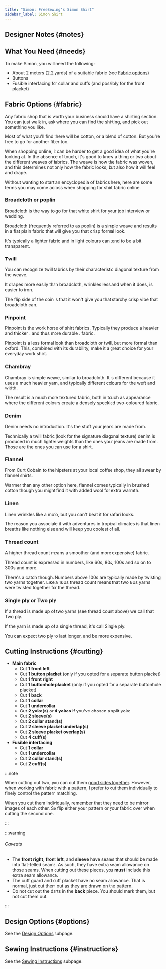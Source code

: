 ```yaml
---
title: "Simon: FreeSewing's Simon Shirt"
sidebar_label: Simon Shirt
---
```



<DocusaurusDoc>
  <DesignInfo design="simon" noDocsLink />
</DocusaurusDoc>

## Designer Notes {#notes}

<Notes />

## What You Need {#needs}

To make Simon, you will need the following:

- About 2 meters (2.2 yards) of a suitable fabric (see [Fabric options](#fabric))
- Buttons
- Fusible interfacing for collar and cuffs (and possibly for the front placket)

## Fabric Options {#fabric}

Any fabric shop that is worth your business should have a shirting section.
You can just walk in, ask where you can find the shirting, and pick out something you like.

Most of what you'll find there will be cotton, or a blend of cotton.
But you're free to go for another fiber too.

When shopping online, it can be harder to get a good idea of what you're looking at.
In the absence of touch, it's good to know a thing or two about the different weaves of fabrics.
The weave is how the fabric was woven, and this determines not only how the fabric looks, but also how it will feel and drape.

Without wanting to start an encyclopedia of fabrics here, here are some terms you may come across when shopping for shirt fabric online.

### Broadcloth or poplin

Broadcloth is the way to go for that white shirt for your job interview or wedding.

Broadcloth (frequently referred to as poplin) is a simple weave and results in a flat plain fabric that will give you that crisp formal look.

It's typically a lighter fabric and in light colours can tend to be a bit transparent.

### Twill

You can recognize twill fabrics by their characteristic diagonal texture from the weave.

It drapes more easily than broadcloth, wrinkles less and when it does, is easier to iron.

The flip side of the coin is that it won't give you that starchy crisp vibe that broadcloth can.

### Pinpoint

Pinpoint is the work horse of shirt fabrics. Typically they produce a heavier and thicker . and thus more durable . fabric.

Pinpoint is a less formal look than broadcloth or twill, but more formal than oxford. This, combined with its durability, make it a great choice for your everyday work shirt.

### Chambray

Chambray is simple weave, similar to broadcloth. It is different because it uses a much heavier yarn, and typically different colours for the weft and width.

The result is a much more textured fabric, both in touch as appearance where the different colours create a densely speckled two-coloured fabric.

### Denim

Denim needs no introduction. It's the stuff your jeans are made from.

Technically a twill fabric (look for the signature diagonal texture) denim is produced in much lighter weights than the ones your jeans are made from. Those are the ones you can use for a shirt.

### Flannel

From Curt Cobain to the hipsters at your local coffee shop, they all swear by flannel shirts.

Warmer than any other option here, flannel comes typically in brushed cotton though you might find it with added wool for extra warmth.

### Linen

Linen wrinkles like a mofo, but you can't beat it for safari looks.

The reason you associate it with adventures in tropical climates is that linen breaths like nothing else and will keep you coolest of all.

### Thread count

A higher thread count means a smoother (and more expensive) fabric.

Thread count is expressed in numbers, like 60s, 80s, 100s and so on to 300s and more.

There's a catch though. Numbers above 100s are typically made by twisting two yarns together. Like a 160s thread count means that two 80s yarns were twisted together for the thread.

### Single ply or Two ply

If a thread is made up of two yarns (see thread count above) we call that Two ply.

If the yarn is made up of a single thread, it's call Single ply.

You can expect two ply to last longer, and be more expensive.

## Cutting Instructions {#cutting}

- **Main fabric**
  - Cut **1 front left**
  - Cut **1 button placket** (only if you opted for a separate button placket)
  - Cut **1 front right**
  - Cut **1 buttonhole placket** (only if you opted for a separate buttonhole placket)
  - Cut **1 back**
  - Cut **1 collar**
  - Cut **1 undercollar**
  - Cut **2 yoke(s)** or **4 yokes** if you've chosen a split yoke
  - Cut **2 sleeve(s)**
  - Cut **2 collar stand(s)**
  - Cut **2 sleeve placket underlap(s)**
  - Cut **2 sleeve placket overlap(s)**
  - Cut **4 cuff(s)**
- **Fusible interfacing**
  - Cut **1 collar**
  - Cut **1 undercollar**
  - Cut **2 collar stand(s)**
  - Cut **2 cuff(s)**

:::note

When cutting out two, you can cut them [good sides together](/docs/sewing/good-sides-together).
However, when working with fabric with a pattern, I prefer to cut them individually to finely control the pattern matching.

When you cut them individually, remember that they need to be mirror images of each other. So flip either your pattern or your fabric over when cutting the second one.

:::

:::warning

###### Caveats

- The **front right**, **front left**, and **sleeve** have seams that should be made into flat-felled seams. As such, they have extra seam allowance on those seams. When cutting out these pieces, you **must** include this extra seam allowance.
- The cuff guard and cuff placket have no seam allowance. That is normal, just cut them out as they are drawn on the pattern.
- Do not cut out the darts in the **back** piece. You should mark them, but not cut them out.

:::

## Design Options {#options}

<MiniTip>See the [Design Options](/docs/designs/simon/options/) subpage.</MiniTip>

## Sewing Instructions {#instructions}

<MiniTip>See the [Sewing Instructions](/docs/designs/simon/instructions/) subpage.</MiniTip>
